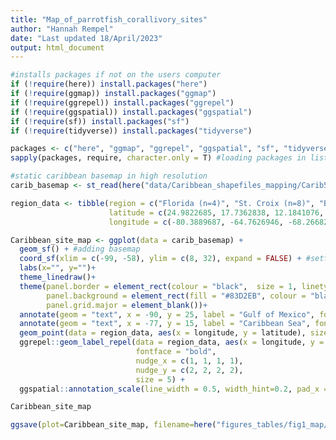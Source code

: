 ```yaml
---
title: "Map_of_parrotfish_corallivory_sites"
author: "Hannah Rempel"
date: "Last updated 18/April/2023"
output: html_document
---
```


```r
#installs packages if not on the users computer
if (!require(here)) install.packages("here") 
if (!require(ggmap)) install.packages("ggmap") 
if (!require(ggrepel)) install.packages("ggrepel")
if (!require(ggspatial)) install.packages("ggspatial")
if (!require(sf)) install.packages("sf") 
if (!require(tidyverse)) install.packages("tidyverse") 

packages <- c("here", "ggmap", "ggrepel", "ggspatial", "sf", "tidyverse") #list of packages needed
sapply(packages, require, character.only = T) #loading packages in list

```

```r
#static caribbean basemap in high resolution
carib_basemap <- st_read(here("data/Caribbean_shapefiles_mapping/Carib5.shp"))

region_data <- tibble(region = c("Florida (n=4)", "St. Croix (n=8)", "Bonaire (n=4)", "Panamá (n=10)"),
                      latitude = c(24.9822685, 17.7362838, 12.1841076, 9.351736),
                      longitude = c(-80.3889687, -64.7626946, -68.2668218, -82.257520))
```

```r
Caribbean_site_map <- ggplot(data = carib_basemap) +
  geom_sf() + #adding basemap
  coord_sf(xlim = c(-99, -58), ylim = c(8, 32), expand = FALSE) + #setting basemap dimensions
  labs(x="", y="")+
  theme_linedraw()+
  theme(panel.border = element_rect(colour = "black",  size = 1, linetype = "solid"),
        panel.background = element_rect(fill = "#83D2EB", colour = "black",  size = 0.5, linetype = "solid"), 
        panel.grid.major = element_blank())+
  annotate(geom = "text", x = -90, y = 25, label = "Gulf of Mexico", fontface = "italic", color = "black", size = 5) +
  annotate(geom = "text", x = -77, y = 15, label = "Caribbean Sea", fontface = "italic", color = "black", size = 5) +
  geom_point(data = region_data, aes(x = longitude, y = latitude), size = 2,  shape = 16, color = "black") +
  ggrepel::geom_label_repel(data = region_data, aes(x = longitude, y = latitude, label = region), #jittering label up and right
                            fontface = "bold", 
                            nudge_x = c(1, 1, 1, 1), 
                            nudge_y = c(2, 2, 2, 2), 
                            size = 5) +
  ggspatial::annotation_scale(line_width = 0.5, width_hint=0.2, pad_x = unit(0.3, "cm")) #adds scale bar

Caribbean_site_map

ggsave(plot=Caribbean_site_map, filename=here("figures_tables/fig1_map/Caribbean_site_map.jpg"), width = 215, height = 110, dpi = 600, units = "mm")
```
